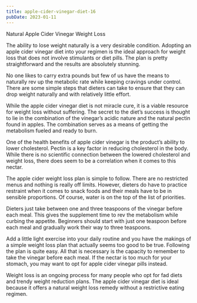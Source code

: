 ```yaml
---
title: apple-cider-vinegar-diet-16
pubDate: 2023-01-11
---
```


Natural Apple Cider Vinegar Weight Loss

The ability to lose weight naturally is a very desirable condition. Adopting an apple cider vinegar diet into your regimen is the ideal approach for weight loss that does not involve stimulants or diet pills. The plan is pretty straightforward and the results are absolutely stunning.

No one likes to carry extra pounds but few of us have the means to naturally rev up the metabolic rate while keeping cravings under control. There are some simple steps that dieters can take to ensure that they can drop weight naturally and with relatively little effort.

While the apple cider vinegar diet is not miracle cure, it is a viable resource for weight loss without suffering. The secret to the diet’s success is thought to lie in the combination of the vinegar’s acidic nature and the natural pectin found in apples. The combination serves as a means of getting the metabolism fueled and ready to burn.

One of the health benefits of apple cider vinegar is the product’s ability to lower cholesterol. Pectin is a key factor in reducing cholesterol in the body. While there is no scientific connection between the lowered cholesterol and weight loss, there does seem to be a correlation when it comes to this nectar.

The apple cider weight loss plan is simple to follow. There are no restricted menus and nothing is really off limits. However, dieters do have to practice restraint when it comes to snack foods and their meals have to be in sensible proportions. Of course, water is on the top of the list of priorities.

Dieters just take between one and three teaspoons of the vinegar before each meal. This gives the supplement time to rev the metabolism while curbing the appetite. Beginners should start with just one teaspoon before each meal and gradually work their way to three teaspoons. 

Add a little light exercise into your daily routine and you have the makings of a simple weight loss plan that actually seems too good to be true. Following the plan is quite easy. All that is necessary is the capacity to remember to take the vinegar before each meal. If the nectar is too much for your stomach, you may want to opt for apple cider vinegar pills instead. 

Weight loss is an ongoing process for many people who opt for fad diets and trendy weight reduction plans. The apple cider vinegar diet is ideal because it offers a natural weight loss remedy without a restrictive eating regimen.